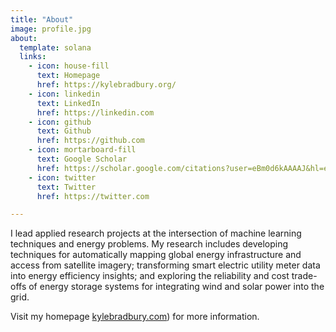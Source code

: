 ```yaml
---
title: "About"
image: profile.jpg
about:
  template: solana
  links:
    - icon: house-fill
      text: Homepage
      href: https://kylebradbury.org/
    - icon: linkedin
      text: LinkedIn
      href: https://linkedin.com
    - icon: github
      text: Github
      href: https://github.com
    - icon: mortarboard-fill
      text: Google Scholar
      href: https://scholar.google.com/citations?user=eBm0d6kAAAAJ&hl=en
    - icon: twitter
      text: Twitter
      href: https://twitter.com

---
```


I lead applied research projects at the intersection of machine learning techniques and energy problems. My research includes developing techniques for automatically mapping global energy infrastructure and access from satellite imagery; transforming smart electric utility meter data into energy efficiency insights; and exploring the reliability and cost trade-offs of energy storage systems for integrating wind and solar power into the grid.

Visit my homepage [kylebradbury.com](https://www.kylebradbury.com/)) for more information.
